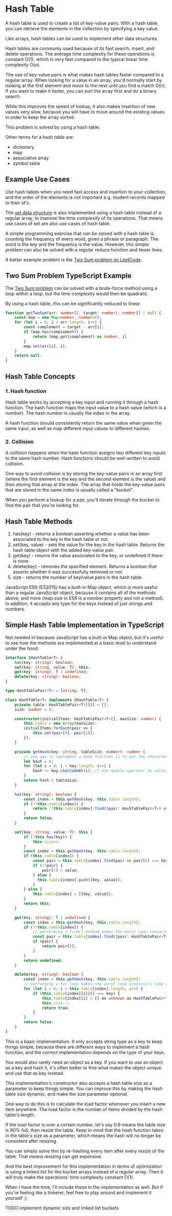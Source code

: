 # Hash Table

A hash table is used to create a list of key-value pairs. With a hash table, you can retrieve the elements in the collection by specifying a key value.

Like arrays, hash tables can be used to implement other data structures.

Hash tables are commonly used because of its fast search, insert, and delete operations. The average time complexity for these operations is constant O(1), which is very fast compared to the typical linear time complexity O(n).

The use of key-value pairs is what makes hash tables faster compared to a regular array. When looking for a value in an array, you'd normally start by looking at the first element and move to the next until you find a match O(n). If you want to make it faster, you can sort the array first and do a binary search.

While this improves the speed of lookup, it also makes insertion of new values very slow, because you will have to move around the existing values in order to keep the array sorted.

This problem is solved by using a hash table.

Other terms for a hash table are:

- dictionary
- map
- associative array
- symbol table

## Example Use Cases

Use hash tables when you need fast access and insertion to your collection, and the order of the elements is not important e.g. student records mapped to their id's.

The [set data structure](https://dsa-cheatsheet.vercel.app/data-structures/set) is also implemented using a hash table instead of a regular array, to improve the time complexity of its operations. That means use cases of set are also use cases of hash table.

A simple programming exercise that can be solved with a hash table is counting the frequency of every word, given a phrase or paragraph. The word is the key and the frequency is the value. However, this simple problem can also be solved with a regular reduce function and fewer lines.

A better example problem is the [Two Sum problem on LeetCode](https://leetcode.com/problems/two-sum/).

## Two Sum Problem TypeScript Example

The [Two Sum problem](https://leetcode.com/problems/two-sum/) can be solved with a brute-force method using a loop within a loop, but the time complexity would then be quadratic.

By using a hash table, this can be significantly reduced to linear.


```typescript
function getTwoSum(arr: number[], target: number): number[] | null {
    const map = new Map<number, number>();
    for (let i = 0; i < arr.length; i++) {
        const complement = target - arr[i];
        if (map.has(complement)) {
            return [map.get(complement) as number, i]
        }
        map.set(arr[i], i);
    }
    return null;
}
```

## Hash Table Concepts

### 1. Hash function

Hash table works by accepting a key input and running it through a hash function. The hash function maps the input value to a hash value (which is a number). The hash number is usually the index in the array.

A hash function should consistently return the same value when given the same input, as well as map different input values to different hashes.

### 2. Collision

A collision happens when the hash function assigns two different key inputs to the same hash number. Hash functions should be well-written to avoid collision.

One way to avoid collision is by storing the key-value pairs in an array first (where the first element is the key and the second element is the value) and then storing that array at the index. The array that holds the key-value pairs that are stored in the same index is usually called a "bucket".

When you perform a lookup for a pair, you'll iterate through the bucket to find the pair that you're looking for.

## Hash Table Methods

1. has(key) - returns a boolean asserting whether a value has been associated to the key in the hash table or not.
2. set(key, value) - sets the value for the key in the hash table. Returns the hash table object with the added key-value pair.
3. get(key) - returns the value associated to the key, or undefined if there is none.
4. delete(key) - removes the specified element. Returns a boolean that asserts whether it was successfully removed or not.
5. size - returns the number of key/value pairs in the hash table.

JavaScript ES6 (ES2015) has a built-in Map object, which is more useful than a regular JavaScript object, because it contains all of the methods above, and more (map.size in ES6 is a number property and not a method). In addition, it accepts any type for the keys instead of just strings and numbers.

## Simple Hash Table Implementation in TypeScript

Not needed irl because JavaScript has a built-in Map object, but it's useful to see how the methods are implemented at a basic level to understand under the hood.

```typescript
interface IHashTable<T> {
    has(key: string): boolean;
    set(key: string, value: T): this;
    get(key: string): T | undefined;
    delete(key: string): boolean;
}

type HashTablePair<T> = [string, T];

class HashTable<T> implements IHashTable<T> {
    private table: HashTablePair<T>[][] = [];
    size: number = 0;

    constructor(initialItems: HashTablePair<T>[], maxSize: number) {
        this.table = new Array(maxSize);
        initialItems.forEach(pair => {
            this.set(pair[0], pair[1]);
        });
    }

    private getHash(key: string, tableSize: number): number {
        // one way to implement a hash function is to get the character code of each character in the string
        let hash = 0;
        for (let i = 0; i < key.length; i++) {
            hash += key.charCodeAt(i); // use modulo operator to solve the problem of the hash getting too big
        }
        return hash % tableSize;
    }

    has(key: string): boolean {
        const index = this.getHash(key, this.table.length);
        if (!!this.table[index]) {
            return !!this.table[index].find((pair: HashTablePair<T>) => pair[0] === key);
        }
        return false;
    }

    set(key: string, value: T): this {
        if (!this.has(key)) {
            this.size++;
        }
        const index = this.getHash(key, this.table.length);
        if (this.table[index]) {
            const pair = this.table[index].find(pair => pair[0] === key);
            if (!!pair) {
                pair[1] = value;
            } else {
              this.table[index].push([key, value]);
            }
        } else {
            this.table[index] = [[key, value]];
        }          
        return this;
    }

    get(key: string): T | undefined {
        const index = this.getHash(key, this.table.length);
        if (!!this.table[index]) {
            // performing a find() method makes the worst case scenario's time complexity O(n), which happens if all items had a collision and are stored in the same bucket
            const pair = this.table[index].find((pair: HashTablePair<T>) => pair[0] === key);
            if (pair) {
                return pair[1];
            }
        }
        return undefined;
    }

    delete(key: string): boolean {
        const index = this.getHash(key, this.table.length);
        // performing a for loop makes the worst case scenario's time complexity O(n), which happens if all items had a collision and are stored in the same bucket
        for (let i = 0; i < this.table[index].length; i++) {
            if (this.table[index][i][0] === key) {
                this.table[index][i] = [] as unknown as HashTablePair<T>;
                this.size--;
                return true;
            }
        }
        return false;
    }
}
```

This is a basic implementation. It only accepts string type as a key to keep things simple, because there are different ways to implement a hash function, and the correct implementation depends on the type of your keys.

You would also rarely need an object as a key. If you want to use an object as a key and hash it, it's often better to find what makes the object unique and use that as key instead.

This implementation's constructor also accepts a hash table size as a parameter to keep things simple. You can improve this by making the hash table size dynamic, and make the size parameter optional.

One way to do this is to calculate the load factor whenever you insert a new item anywhere. The load factor is the number of items divided by the hash table's length.

If the load factor is over a certain number, let's say 0.9 means the table size is 90% full, then resize the table. Keep in mind that the hash function takes in the table's size as a parameter, which means the hash will no longer be consistent after resizing.

You can simply solve this by re-hashing every item after every resize of the table. That means resizing can get expensive.

And the best improvement for this implementation in terms of optimization is using a linked list for the bucket arrays instead of a regular array. Then it will truly make the operations' time complexity constant O(1).

When I have the time, I'll include these in the implementation as well. But if you're feeling like a tinkerer, feel free to play around and implement it yourself ;)

TODO implement dynamic size and linked list buckets
